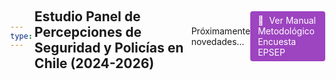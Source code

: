 ```yaml
---
type: widget_page
---
```


## Estudio Panel de Percepciones de Seguridad y Policías en Chile  (2024-2026)


Próximamente novedades...

<html>
  <head>
    <title>Manual Metodologico</title>
    <style>
      body {
        display: flex;
        justify-content: center;
        align-items: center;
        height: 100vh;
        margin: 0;
      }

      .button {
        display: inline-block;
        padding: 4px 10px;
        text-align: left;
        text-decoration: none;
        color: #ffffff;
        background-color: #9D44C0;
        border-radius: 4px;
        outline: none;
        transition: 0.3s;
        border: 2px solid transparent;
      }

      .button:hover,
      .button:focus {
        background-color: #c2c7c7;
        border-color: #7aa8b7;
      }

      .icon {
        margin-right: 5px; /* Add some space between the icon and text */
      }
    </style>
  </head>
  <body>
    <a class="button" href="https://support.heberjahiz.com/hc/article_attachments/21013076295570" aria-label="Learn about the HTML button tag" target="_blank">
      <span class="icon">📖</span>
      <span>Ver Manual Metodológico Encuesta EPSEP </span>
    </a>
  </body>
</html>
